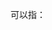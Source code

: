 '''{{PAGENAMEBASE}}'''可以指：
{{PRC admin/disambig|14/11/23/102/000|45/08/03/201/000}}
{{disambig|cat=三字中国镇名消歧义}}